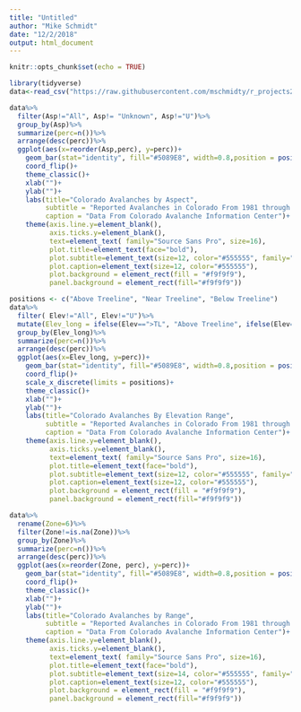 ```yaml
---
title: "Untitled"
author: "Mike Schmidt"
date: "12/2/2018"
output: html_document
---
```


```r
knitr::opts_chunk$set(echo = TRUE)
```

```r
library(tidyverse)
data<-read_csv("https://raw.githubusercontent.com/mschmidty/r_projects2/master/avalanche_caic/CAIC_avalanches_1981-11-01_2018-12-02.csv")
```


```r
data%>%
  filter(Asp!="All", Asp!= "Unknown", Asp!="U")%>%
  group_by(Asp)%>%
  summarize(perc=n())%>%
  arrange(desc(perc))%>%
  ggplot(aes(x=reorder(Asp,perc), y=perc))+
    geom_bar(stat="identity", fill="#5089E8", width=0.8,position = position_dodge(width=0.2) )+
    coord_flip()+
    theme_classic()+
    xlab("")+
    ylab("")+
    labs(title="Colorado Avalanches by Aspect", 
         subtitle = "Reported Avalanches in Colorado From 1981 through the winter of 2017",
         caption = "Data From Colorado Avalanche Information Center")+
    theme(axis.line.y=element_blank(),
          axis.ticks.y=element_blank(),
          text=element_text( family="Source Sans Pro", size=16), 
          plot.title=element_text(face="bold"),
          plot.subtitle=element_text(size=12, color="#555555", family="Source Sans Pro Light"),
          plot.caption=element_text(size=12, color="#555555"),
          plot.background = element_rect(fill = "#f9f9f9"),
          panel.background = element_rect(fill="#f9f9f9"))
```

```r
positions <- c("Above Treeline", "Near Treeline", "Below Treeline")
data%>%
  filter( Elev!="All", Elev!="U")%>%
  mutate(Elev_long = ifelse(Elev==">TL", "Above Treeline", ifelse(Elev=="<TL", "Below Treeline", "Near Treeline")))%>%
  group_by(Elev_long)%>%
  summarize(perc=n())%>%
  arrange(desc(perc))%>%
  ggplot(aes(x=Elev_long, y=perc))+
    geom_bar(stat="identity", fill="#5089E8", width=0.8,position = position_dodge(width=0.2) )+
    coord_flip()+
    scale_x_discrete(limits = positions)+
    theme_classic()+
    xlab("")+
    ylab("")+
    labs(title="Colorado Avalanches By Elevation Range", 
         subtitle = "Reported Avalanches in Colorado From 1981 through the winter of 2017",
         caption = "Data From Colorado Avalanche Information Center")+
    theme(axis.line.y=element_blank(),
          axis.ticks.y=element_blank(),
          text=element_text( family="Source Sans Pro", size=16), 
          plot.title=element_text(face="bold"),
          plot.subtitle=element_text(size=12, color="#555555", family="Source Sans Pro Light"),
          plot.caption=element_text(size=12, color="#555555"),
          plot.background = element_rect(fill = "#f9f9f9"),
          panel.background = element_rect(fill="#f9f9f9"))
```


```r
data%>%
  rename(Zone=6)%>%
  filter(Zone!=is.na(Zone))%>%
  group_by(Zone)%>%
  summarize(perc=n())%>%
  arrange(desc(perc))%>%
  ggplot(aes(x=reorder(Zone, perc), y=perc))+
    geom_bar(stat="identity", fill="#5089E8", width=0.8,position = position_dodge(width=0.2) )+
    coord_flip()+
    theme_classic()+
    xlab("")+
    ylab("")+
    labs(title="Colorado Avalanches by Range", 
         subtitle = "Reported Avalanches in Colorado From 1981 through the winter of 2017",
         caption = "Data From Colorado Avalanche Information Center")+
    theme(axis.line.y=element_blank(),
          axis.ticks.y=element_blank(),
          text=element_text( family="Source Sans Pro", size=16), 
          plot.title=element_text(face="bold"),
          plot.subtitle=element_text(size=14, color="#555555", family="Source Sans Pro Light"),
          plot.caption=element_text(size=12, color="#555555"),
          plot.background = element_rect(fill = "#f9f9f9"),
          panel.background = element_rect(fill="#f9f9f9"))
```




